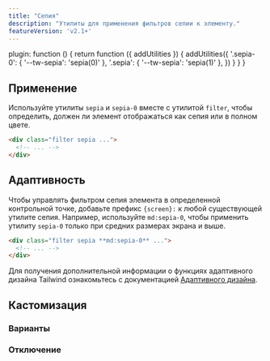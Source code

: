 ```yaml
---
title: "Сепия"
description: "Утилиты для применения фильтров сепии к элементу."
featureVersion: 'v2.1+'
---
```



  plugin: function () {
    return function ({ addUtilities }) {
      addUtilities({
        '.sepia-0': { '--tw-sepia': 'sepia(0)' },
        '.sepia': { '--tw-sepia': 'sepia(1)' },
      })
    }
  }
}

## Применение

Используйте утилиты `sepia` и `sepia-0` вместе с утилитой `filter`, чтобы определить, должен ли элемент отображаться как сепия или в полном цвете.

```html
<div class="filter sepia ...">
  <!-- ... -->
</div>
```

## Адаптивность

Чтобы управлять фильтром сепия элемента в определенной контрольной точке, добавьте префикс `{screen}:` к любой существующей утилите сепия. Например, используйте `md:sepia-0`, чтобы применить утилиту `sepia-0` только при средних размерах экрана и выше.

```html
<div class="filter sepia **md:sepia-0** ...">
  <!-- ... -->
</div>
```

Для получения дополнительной информации о функциях адаптивного дизайна Tailwind ознакомьтесь с документацией [Адаптивного дизайна](/docs/responsive-design).

## Кастомизация

### Варианты

<Variants plugin="sepia" name="sepia" />

### Отключение

<Disabling plugin="sepia" name="sepia" />
